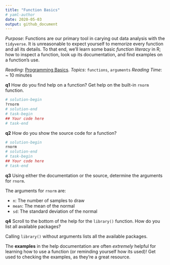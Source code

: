 ```yaml
---
title: "Function Basics"
# yaml-author
date: 2020-05-03
output: github_document
---
```


*Purpose*: Functions are our primary tool in carying out data analysis with the
`tidyverse`. It is unreasonable to expect yourself to memorize every function
and all its details. To that end, we'll learn some basic _function literacy_ in
R; how to inspect a function, look up its documentation, and find examples on a
function's use.

*Reading*: [Programming Basics](https://rstudio.cloud/learn/primers/1.2).
*Topics*: `functions`, `arguments`
*Reading Time*: ~ 10 minutes

__q1__ How do you find help on a function? Get help on the built-in `rnorm` function.

```r
# solution-begin
?rnorm
# solution-end
# task-begin
## Your code here
# task-end
```

__q2__ How do you show the source code for a function?

```r
# solution-begin
rnorm
# solution-end
# task-begin
## Your code here
# task-end
```

__q3__ Using either the documentation or the source, determine the arguments for `rnorm`.

<!-- solution-begin -->
The arguments for `rnorm` are:

- `n`: The number of samples to draw
- `mean`: The mean of the normal
- `sd`: The standard deviation of the normal
<!-- solution-end -->

__q4__ Scroll to the bottom of the help for the `library()` function. How do you
list all available packages?

<!-- solution-begin -->
Calling `library()` without arguments lists all the available packages.
<!-- solution-end -->

The __examples__ in the help documentation are often *extremely* helpful for
learning how to use a function (or reminding yourself how its used)! Get used to
checking the examples, as they're a great resource.
